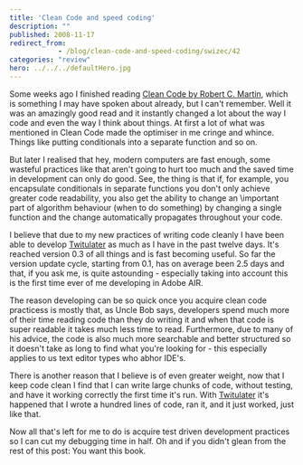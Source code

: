 ```yaml
---
title: 'Clean Code and speed coding'
description: ""
published: 2008-11-17
redirect_from: 
            - /blog/clean-code-and-speed-coding/swizec/42
categories: "review"
hero: ../../../defaultHero.jpg
---
```

Some weeks ago I finished reading [Clean Code by Robert C. Martin](http://www.amazon.com/Clean-Code-Handbook-Software-Craftsmanship/dp/0132350882), which is something I may have spoken about already, but I can&#x27;t remember. Well it was an amazingly good read and it instantly changed a lot about the way I code and even the way I think about things. At first a lot of what was mentioned in Clean Code made the optimiser in me cringe and whince. Things like putting conditionals into a separate function and so on.

But later I realised that hey, modern computers are fast enough, some wasteful practices like that aren&#x27;t going to hurt too much and the saved time in development can only do good. See, the thing is that if, for example, you encapsulate conditionals in separate functions you don&#x27;t only achieve greater code readability, you also get the ability to change an \\important part of algorithm behaviour (when to do something) by changing a single function and the change automatically propagates throughout your code.

I believe that due to my new practices of writing code cleanly I have been able to develop [Twitulater](http://twitulater.com/) as much as I have in the past twelve days. It&#x27;s reached version 0.3 of all things and is fast becoming useful. So far the version update cycle, starting from 0.1, has on average been 2.5 days and that, if you ask me, is quite astounding - especially taking into account this is the first time ever of me developing in Adobe AIR.

The reason developing can be so quick once you acquire clean code practicess is mostly that, as Uncle Bob says, developers spend much more of their time reading code than they do writing it and when that code is super readable it takes much less time to read. Furthermore, due to many of his advice, the code is also much more searchable and better structured so it doesn&#x27;t take as long to find what you&#x27;re looking for - this especially applies to us text editor types who abhor IDE&#x27;s.

There is another reason that I believe is of even greater weight, now that I keep code clean I find that I can write large chunks of code, without testing, and have it working correctly the first time it&#x27;s run. With [Twitulater](http://twitulater.com/) it&#x27;s happened that I wrote a hundred lines of code, ran it, and it just worked, just like that.

Now all that&#x27;s left for me to do is acquire test driven development practices so I can cut my debugging time in half. Oh and if you didn&#x27;t glean from the rest of this post: You want this book.